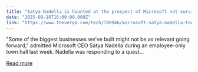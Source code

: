 ```yaml
---
title: "Satya Nadella is haunted at the prospect of Microsoft not surviving the AI era"
date: "2025-09-18T16:00:00.000Z"
link: "https://www.theverge.com/tech/780946/microsoft-satya-nadella-town-hall-comments-ai-era-notepad"
---
```


"Some of the biggest businesses we've built might not be as relevant going forward," admitted Microsoft CEO Satya Nadella during an employee-only town hall last week. Nadella was responding to a quest...

[Read more](https://www.theverge.com/tech/780946/microsoft-satya-nadella-town-hall-comments-ai-era-notepad)
